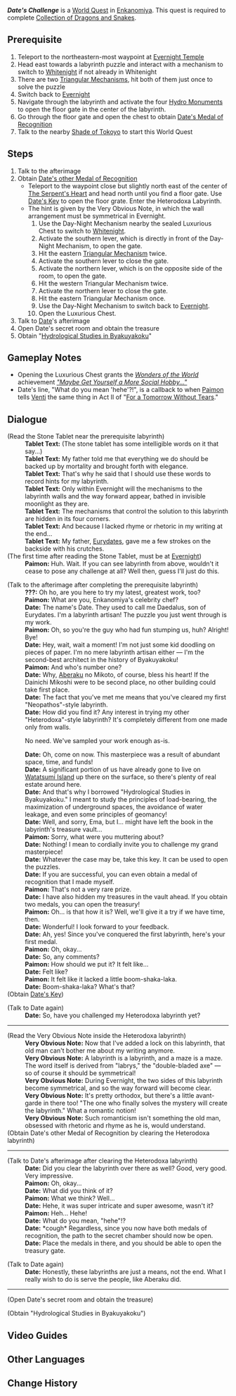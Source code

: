 {{Quest Infobox
|image         = World Quest Date's Challenge.png
|type          = World
|region        = Inazuma
|area          = Enkanomiya
|subarea       = Evernight Temple
|summary       = 
|requirement   = [[The Subterranean Trials of Drake and Serpent]]
|characters    = Date; Paimon; Traveler
|startLocation = [[Evernight Temple]], [[Enkanomiya]], [[Inazuma]]
|prev          = 
|next          = 
|exp           = 200
|primogems     = 30
|other         = {{Card|Hero's Wit|2}}
}}
'''''Date's Challenge''''' is a [[World Quest]] in [[Enkanomiya]]. This quest is required to complete [[Collection of Dragons and Snakes]].

==Prerequisite==
# Teleport to the northeastern-most waypoint at [[Evernight Temple]]
# Head east towards a labyrinth puzzle and interact with a mechanism to switch to [[Whitenight]] if not already in Whitenight
# There are two [[Triangular Mechanism]]s, hit both of them just once to solve the puzzle
# Switch back to [[Evernight]]
# Navigate through the labyrinth and activate the four [[Hydro Monument]]s to open the floor gate in the center of the labyrinth.
# Go through the floor gate and open the chest to obtain [[Date's Medal of Recognition]]
# Talk to the nearby [[Shade of Tokoyo]] to start this World Quest

==Steps==
# Talk to the afterimage
# Obtain [[Date's Medal of Recognition|Date's other Medal of Recognition]]
#* Teleport to the waypoint close but slightly north east of the center of [[The Serpent's Heart]] and head north until you find a floor gate. Use [[Date's Key]] to open the floor grate. Enter the Heterodoxa Labyrinth.
#* The hint is given by the Very Obvious Note, in which the wall arrangement must be symmetrical in Evernight.
#*# Use the Day-Night Mechanism nearby the sealed Luxurious Chest to switch to [[Whitenight]].
#*# Activate the southern lever, which is directly in front of the Day-Night Mechanism, to open the gate.
#*# Hit the eastern [[Triangular Mechanisms|Triangular Mechanism]] twice.
#*# Activate the southern lever to close the gate.
#*# Activate the northern lever, which is on the opposite side of the room, to open the gate.
#*# Hit the western Triangular Mechanism twice.
#*# Activate the northern lever to close the gate.
#*# Hit the eastern Triangular Mechanism once.
#*# Use the Day-Night Mechanism to switch back to [[Evernight]].
#*# Open the Luxurious Chest.
# Talk to [[Date]]'s afterimage
# Open Date's secret room and obtain the treasure
# Obtain "[[Hydrological Studies in Byakuyakoku]]"

==Gameplay Notes==
* Opening the Luxurious Chest grants the ''[[Wonders of the World]]'' achievement ''[["Maybe Get Yourself a More Social Hobby..."]]''
* Date's line, "What do you mean 'hehe'?!", is a callback to when [[Paimon]] tells [[Venti]] the same thing in Act II of "[[For a Tomorrow Without Tears]]."

==Dialogue==
{{Quest Description|You decide to take on this labyrinth challenge.}}
{{Dialogue start}}
;(Read the Stone Tablet near the prerequisite labyrinth)
:'''Tablet Text:''' (The stone tablet has some intelligible words on it that say...)
:'''Tablet Text:''' My father told me that everything we do should be backed up by mortality and brought forth with elegance.
:'''Tablet Text:''' That's why he said that I should use these words to record hints for my labyrinth.
:'''Tablet Text:''' Only within Evernight will the mechanisms to the labyrinth walls and the way forward appear, bathed in invisible moonlight as they are.
:'''Tablet Text:''' The mechanisms that control the solution to this labyrinth are hidden in its four corners.
:'''Tablet Text:''' And because I lacked rhyme or rhetoric in my writing at the end...
:'''Tablet Text:''' My father, [[Eurydates]], gave me a few strokes on the backside with his crutches.
;(The first time after reading the Stone Tablet, must be at [[Evernight]])
:'''Paimon:''' Huh. Wait. If you can see labyrinth from above, wouldn't it cease to pose any challenge at all? Well then, guess I'll just do this.

;(Talk to the afterimage after completing the prerequisite labyrinth)
:'''???:''' Oh ho, are you here to try my latest, greatest work, too?
:'''Paimon:''' What are you, Enkanomiya's celebrity chef?
:'''Date:''' The name's Date. They used to call me Daedalus, son of Eurydates. I'm a labyrinth artisan! The puzzle you just went through is my work.
:'''Paimon:''' Oh, so you're the guy who had fun stumping us, huh? Alright! Bye!
:'''Date:''' Hey, wait, wait a moment! I'm not just some kid doodling on pieces of paper. I'm no mere labyrinth artisan either &mdash; I'm the second-best architect in the history of Byakuyakoku!
:'''Paimon:''' And who's number one?
:'''Date:''' Why, [[Aberaku]] no Mikoto, of course, bless his heart! If the Dainichi Mikoshi were to be second place, no other building could take first place.
:'''Date:''' The fact that you've met me means that you've cleared my first "Neopathos"-style labyrinth.
:'''Date:''' How did you find it? Any interest in trying my other "Heterodoxa"-style labyrinth? It's completely different from one made only from walls.
:{{DIcon}} No need. We've sampled your work enough as-is.
:'''Date:''' Oh, come on now. This masterpiece was a result of abundant space, time, and funds!
:'''Date:''' A significant portion of us have already gone to live on [[Watatsumi Island]] up there on the surface, so there's plenty of real estate around here.
:'''Date:''' And that's why I borrowed "Hydrological Studies in Byakuyakoku." I meant to study the principles of load-bearing, the maximization of underground spaces, the avoidance of water leakage, and even some principles of geomancy!
:'''Date:''' Well, and sorry, Ema, but I... might have left the book in the labyrinth's treasure vault...
:'''Paimon:''' Sorry, what were you muttering about?
:'''Date:''' Nothing! I mean to cordially invite you to challenge my grand masterpiece!
:'''Date:''' Whatever the case may be, take this key. It can be used to open the puzzles.
:'''Date:''' If you are successful, you can even obtain a medal of recognition that I made myself.
:'''Paimon:''' That's not a very rare prize.
:'''Date:''' I have also hidden my treasures in the vault ahead. If you obtain two medals, you can open the treasury!
:'''Paimon:''' Oh... is that how it is? Well, we'll give it a try if we have time, then.
:'''Date:''' Wonderful! I look forward to your feedback.
:'''Date:''' Ah, yes! Since you've conquered the first labyrinth, here's your first medal.
:'''Paimon:''' Oh, okay...
:'''Date:''' So, any comments?
:'''Paimon:''' How should we put it? It felt like...
:'''Date:''' Felt like?
:'''Paimon:''' It felt like it lacked a little boom-shaka-laka.
:'''Date:''' Boom-shaka-laka? What's that?
;(Obtain [[Date's Key]])

;(Talk to Date again)
:'''Date:''' So, have you challenged my Heterodoxa labyrinth yet?

----
;(Read the Very Obvious Note inside the Heterodoxa labyrinth)
:'''Very Obvious Note:''' Now that I've added a lock on this labyrinth, that old man can't bother me about my writing anymore.
:'''Very Obvious Note:''' A labyrinth is a labyrinth, and a maze is a maze. The word itself is derived from "labrys," the "double-bladed axe" — so of course it should be symmetrical!
:'''Very Obvious Note:''' During Evernight, the two sides of this labyrinth become symmetrical, and so the way forward will become clear.
:'''Very Obvious Note:''' It's pretty orthodox, but there's a little avant-garde in there too! "The one who finally solves the mystery will create the labyrinth." What a romantic notion!
:'''Very Obvious Note:''' Such romanticism isn't something the old man, obsessed with rhetoric and rhyme as he is, would understand.
;(Obtain Date's other Medal of Recognition by clearing the Heterodoxa labyrinth)

----
;(Talk to Date's afterimage after clearing the Heterodoxa labyrinth)
:'''Date:''' Did you clear the labyrinth over there as well? Good, very good. Very impressive.
:'''Paimon:''' Oh, okay...
:'''Date:''' What did you think of it?
:'''Paimon:''' What we think? Well...
:'''Date:''' Hehe, it was super intricate and super awesome, wasn't it?
:'''Paimon:''' Heh... Hehe!
:'''Date:''' What do you mean, "hehe"!?
:'''Date:''' *cough* Regardless, since you now have both medals of recognition, the path to the secret chamber should now be open.
:'''Date:''' Place the medals in there, and you should be able to open the treasury gate.

;(Talk to Date again)
:'''Date:''' Honestly, these labyrinths are just a means, not the end. What I really wish to do is serve the people, like Aberaku did.

----
;(Open Date's secret room and obtain the treasure)

;(Obtain "Hydrological Studies in Byakuyakoku")
{{Dialogue end}}

==Video Guides==
{{EVT
|video1   = https://youtu.be/7HaCoq20H7U
|caption1 = Date's Challenge Guide
}}

==Other Languages==
{{Other Languages
|en      = Date's Challenge
|zhs     = 伊达的挑战状
|zhs_rm  = Yīdá de Tiǎozhàn Zhuàng
|zht     = 伊達的挑戰狀
|zht_rm  = Yīdá de Tiǎozhàn Zhuàng
|zh_tl   = Date's Challenge
|ja      = 伊達の挑戦状
|ja_rm   = Date no Chousenjou
|ja_tl   = Date's Challenge
|ko      = 다테의 도전장
|ko_rm   = Date-ui Dojeonjang
|ko_tl   = Date's Challenge
|es      = El desafío de Date
|es_tl   = Date's Challenge
|fr      = Le défi de Date
|fr_tl   = Date's Challenge
|ru      = Испытание Датэ
|ru_tl   = Date's Trial
|th      = การท้าทายของ Date
|th_rm   = Kan Tha Thai khong Date
|th_tl   = Date's Challenge
|vi      = Khiêu Chiến Của Date
|vi_tl   = Date’s Challenge
|de      = Dates Herausforderung
|de_tl   = Date's Challenge
|id      = Tantangan Date
|id_tl   = Date's Challenge
|pt      = Desafio de Date
|pt_tl   = 
|tr      = Date'in Mücadelesi
|tr_tl   = 
|it      = La sfida di Date
|it_tl   = 
}}

==Change History==
{{Change History|2.4}}